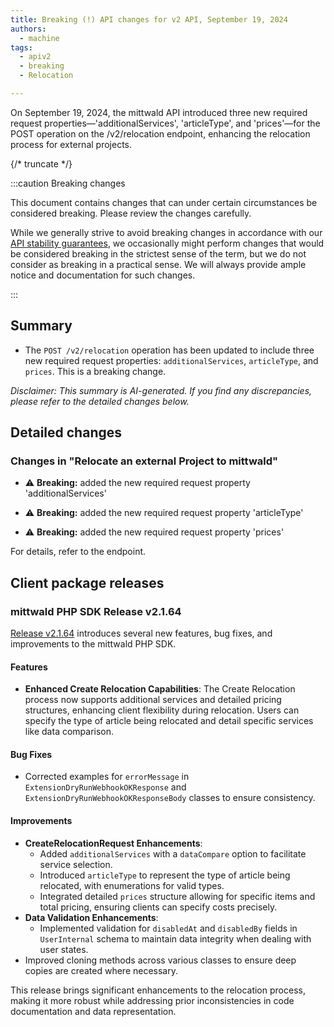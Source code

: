 ```yaml
---
title: Breaking (!) API changes for v2 API, September 19, 2024
authors:
  - machine
tags:
  - apiv2
  - breaking
  - Relocation

---
```



On September 19, 2024, the mittwald API introduced three new required request properties—'additionalServices', 'articleType', and 'prices'—for the POST operation on the /v2/relocation endpoint, enhancing the relocation process for external projects.

{/* truncate */}



:::caution Breaking changes

This document contains changes that can under certain circumstances be considered breaking. Please review the changes carefully.

While we generally strive to avoid breaking changes in accordance with our [API stability guarantees](../../../../../docs/v2/api/stability), we occasionally might perform changes that would be considered breaking in the strictest sense of the term, but we do not consider as breaking in a practical sense. We will always provide ample notice and documentation for such changes.

:::



## Summary


- The `POST /v2/relocation` operation has been updated to include three new required request properties: `additionalServices`, `articleType`, and `prices`. This is a breaking change.

_Disclaimer: This summary is AI-generated. If you find any discrepancies, please refer to the detailed changes below._


## Detailed changes



### Changes in "Relocate an external Project to mittwald"


- ⚠️ **Breaking:** added the new required request property 'additionalServices'

- ⚠️ **Breaking:** added the new required request property 'articleType'

- ⚠️ **Breaking:** added the new required request property 'prices'


For details, refer to the <OperationLink operation="relocation-create-relocation" apiVersion="v2" /> endpoint.




## Client package releases


### mittwald PHP SDK Release v2.1.64

[Release v2.1.64](https://github.com/mittwald/api-client-php/releases/tag/v2.1.64) introduces several new features, bug fixes, and improvements to the mittwald PHP SDK.

#### Features
- **Enhanced Create Relocation Capabilities**: The Create Relocation process now supports additional services and detailed pricing structures, enhancing client flexibility during relocation. Users can specify the type of article being relocated and detail specific services like data comparison.

#### Bug Fixes
- Corrected examples for `errorMessage` in `ExtensionDryRunWebhookOKResponse` and `ExtensionDryRunWebhookOKResponseBody` classes to ensure consistency.

#### Improvements
- **CreateRelocationRequest Enhancements**:
  - Added `additionalServices` with a `dataCompare` option to facilitate service selection.
  - Introduced `articleType` to represent the type of article being relocated, with enumerations for valid types.
  - Integrated detailed `prices` structure allowing for specific items and total pricing, ensuring clients can specify costs precisely.
- **Data Validation Enhancements**:
  - Implemented validation for `disabledAt` and `disabledBy` fields in `UserInternal` schema to maintain data integrity when dealing with user states.
- Improved cloning methods across various classes to ensure deep copies are created where necessary.

This release brings significant enhancements to the relocation process, making it more robust while addressing prior inconsistencies in code documentation and data representation.

